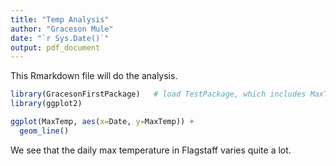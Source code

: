 ```yaml
---
title: "Temp Analysis"
author: "Graceson Mule"
date: "`r Sys.Date()`"
output: pdf_document
---
```


This Rmarkdown file will do the analysis.

```r
library(GracesonFirstPackage)   # load TestPackage, which includes MaxTemp data frame.
library(ggplot2)

ggplot(MaxTemp, aes(x=Date, y=MaxTemp)) +
  geom_line()
```

We see that the daily max temperature in Flagstaff varies quite a lot.
